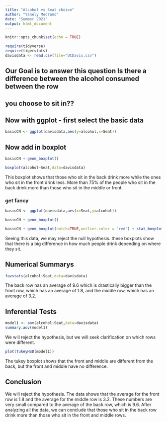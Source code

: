 ```yaml
---
title: "Alcohol vs Seat choice"
author: "Yanely Medrano"
date: "Summer 2021"
output: html_document
---
```


```r
knitr::opts_chunk$set(echo = TRUE)
```

```r
require(tidyverse)
require(tigerstats)
davisdata <- read.csv(file="UCDavis.csv")
```
## Our Goal is to answer this question Is there a difference between the alcohol consumed between the row
## you choose to sit in??

## Now with ggplot - first select the basic data

```r
basicCN <- ggplot(davisdata,aes(y=alcohol,x=Seat))
```
## Now add in boxplot

```r
basicCN + geom_boxplot()
```
 
```r
boxplot(alcohol~Seat,data=davisdata)
```
    
This boxplot shows that those who sit in the back drink more while the ones who sit in the front drink less. More than 75% of the people who sit in the back drink more than those who sit in the middle or front.
  
### get fancy  

```r
basicCN <- ggplot(davisdata,aes(x=Seat,y=alcohol))

basicCN + geom_boxplot()
```

```r
basicCN + geom_boxplot(notch=TRUE,outlier.color = "red") + stat_boxplot(geom ='errorbar') + labs(title="Fancy notch boxplot \n with 2 lines")
```

Seeing this data, we may reject the null hypothesis. these boxplots show that there is a big difference in how much people drink depending on where they sit.

## Numerical Summarys 

```r
favstats(alcohol~Seat,data=davisdata)
```
The back row has an average of 9.6 which is drastically bigger than the front row, which has an average of 1.8, and the middle row, which has an average of 3.2.

## Inferential Tests

```r
model1 <- aov(alcohol~Seat,data=davisdata)
summary.aov(model1)
```
We will reject the hypothesis, but we will seek clarification on which rows were different.  

```r
plot(TukeyHSD(model1))
```

The tukey boxplot shows that the front and middle are different from the back, but the front and middle have no difference.  

## Conclusion

We will reject the hypothesis. The data shows that the average for the front row is 1.8 and the average for the middle row is 3.2. These numbers are very small compared to the average of the back row, which is 9.6. After analyzing all the data, we can conclude that those who sit in the back row drink more than those who sit in the front and middle rows.  
